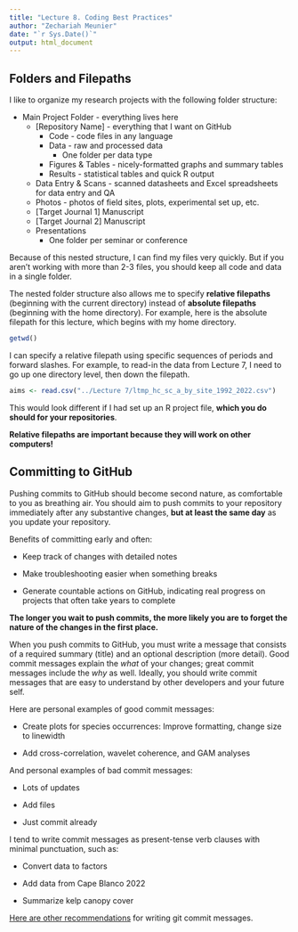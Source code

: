 ```yaml
---
title: "Lecture 8. Coding Best Practices"
author: "Zechariah Meunier"
date: "`r Sys.Date()`"
output: html_document
---
```


## Folders and Filepaths

I like to organize my research projects with the following folder structure:

-   Main Project Folder - everything lives here
    -   [Repository Name] - everything that I want on GitHub
        -   Code - code files in any language
        -   Data - raw and processed data
            -   One folder per data type
        -   Figures & Tables - nicely-formatted graphs and summary tables
        -   Results - statistical tables and quick R output
    -   Data Entry & Scans - scanned datasheets and Excel spreadsheets for data entry and QA
    -   Photos - photos of field sites, plots, experimental set up, etc.
    -   [Target Journal 1] Manuscript
    -   [Target Journal 2] Manuscript
    -   Presentations
        -   One folder per seminar or conference

Because of this nested structure, I can find my files very quickly. But if you aren't working with more than 2-3 files, you should keep all code and data in a single folder.

The nested folder structure also allows me to specify **relative filepaths** (beginning with the current directory) instead of **absolute filepaths** (beginning with the home directory). For example, here is the absolute filepath for this lecture, which begins with my home directory.

```r
getwd()
```

I can specify a relative filepath using specific sequences of periods and forward slashes. For example, to read-in the data from Lecture 7, I need to go up one directory level, then down the filepath.

```r
aims <- read.csv("../Lecture 7/ltmp_hc_sc_a_by_site_1992_2022.csv")
```

This would look different if I had set up an R project file, **which you do should for your repositories**.

**Relative filepaths are important because they will work on other computers!**

## Committing to GitHub

Pushing commits to GitHub should become second nature, as comfortable to you as breathing air. You should aim to push commits to your repository immediately after any substantive changes, **but at least the same day** as you update your repository.

Benefits of committing early and often:

-   Keep track of changes with detailed notes

-   Make troubleshooting easier when something breaks

-   Generate countable actions on GitHub, indicating real progress on projects that often take years to complete

**The longer you wait to push commits, the more likely you are to forget the nature of the changes in the first place.**

When you push commits to GitHub, you must write a message that consists of a required summary (title) and an optional description (more detail). Good commit messages explain the *what* of your changes; great commit messages include the *why* as well. Ideally, you should write commit messages that are easy to understand by other developers and your future self.

Here are personal examples of good commit messages:

-   Create plots for species occurrences: Improve formatting, change size to linewidth

-   Add cross-correlation, wavelet coherence, and GAM analyses

And personal examples of bad commit messages:

-   Lots of updates

-   Add files

-   Just commit already

I tend to write commit messages as present-tense verb clauses with minimal punctuation, such as:

-   Convert data to factors

-   Add data from Cape Blanco 2022

-   Summarize kelp canopy cover

[Here are other recommendations](https://cbea.ms/git-commit/) for writing git commit messages.

